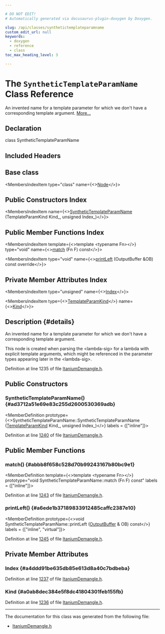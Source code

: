 ```yaml
---

# DO NOT EDIT!
# Automatically generated via docusaurus-plugin-doxygen by Doxygen.

slug: /api/classes/synthetictemplateparamname
custom_edit_url: null
keywords:
  - doxygen
  - reference
  - class
toc_max_heading_level: 3

---
```





# The `SyntheticTemplateParamName` Class Reference

<DoxygenPage pluginConfig={pluginConfig}>

An invented name for a template parameter for which we don&#39;t have a corresponding template argument. <a href="#details">More...</a>

## Declaration

<CodeBlock>class SyntheticTemplateParamName</CodeBlock>

## Included Headers

<IncludesList>
<IncludesListItem
  filePath="llvm/Demangle/ItaniumDemangle.h"
  permalink="/docs/api/files/include/include/llvm/include/llvm/demangle/itaniumdemangle-h"
  isLocal="true" />
</IncludesList>

## Base class

<MembersIndex>

<MembersIndexItem
  type="class"
  name={<><a href="/docs/api/classes/node">Node</a></>}>
</MembersIndexItem>

</MembersIndex>

## Public Constructors Index

<MembersIndex>

<MembersIndexItem
  name={<><a href="#ad3712a51e69e83c255d2600530369adb">SyntheticTemplateParamName</a> (TemplateParamKind Kind&#95;, unsigned Index&#95;)</>}>
</MembersIndexItem>

</MembersIndex>

## Public Member Functions Index

<MembersIndex>

<MembersIndexItem
  template={<>template &lt;typename Fn&gt;</>}
  type="void"
  name={<><a href="#abbb8f658c528d70b99243167b80bc9e1">match</a> (Fn F) const</>}>
</MembersIndexItem>

<MembersIndexItem
  type="void"
  name={<><a href="#a6ede1b37189833912485caffc2387e10">printLeft</a> (OutputBuffer &amp;OB) const override</>}>
</MembersIndexItem>

</MembersIndex>

## Private Member Attributes Index

<MembersIndex>

<MembersIndexItem
  type="unsigned"
  name={<><a href="#a4ddd91be635db85e613d8a40c7bdbeba">Index</a></>}>
</MembersIndexItem>

<MembersIndexItem
  type={<><a href="/docs/api/files/include/include/llvm/include/llvm/demangle/itaniumdemangle-h/#a88ee8e4eea43084bd8964682683da88c">TemplateParamKind</a></>}
  name={<><a href="#a0ab8dec384e5f8dc41804301feb155fb">Kind</a></>}>
</MembersIndexItem>

</MembersIndex>

## Description {#details}

An invented name for a template parameter for which we don&#39;t have a corresponding template argument.

This node is created when parsing the &lt;lambda-sig&gt; for a lambda with explicit template arguments, which might be referenced in the parameter types appearing later in the &lt;lambda-sig&gt;.

Definition at line 1235 of file <a href="/docs/api/files/include/include/llvm/include/llvm/demangle/itaniumdemangle-h">ItaniumDemangle.h</a>.

<SectionDefinition>

## Public Constructors

### SyntheticTemplateParamName() {#ad3712a51e69e83c255d2600530369adb}

<MemberDefinition
  prototype={<>SyntheticTemplateParamName::SyntheticTemplateParamName (<a href="/docs/api/files/include/include/llvm/include/llvm/demangle/itaniumdemangle-h/#a88ee8e4eea43084bd8964682683da88c">TemplateParamKind</a> Kind_, unsigned Index_)</>}
  labels = {["inline"]}>

Definition at line <a href="/docs/api/files/include/include/llvm/include/llvm/demangle/itaniumdemangle-h/#l01240">1240</a> of file <a href="/docs/api/files/include/include/llvm/include/llvm/demangle/itaniumdemangle-h">ItaniumDemangle.h</a>.
</MemberDefinition>

</SectionDefinition>

<SectionDefinition>

## Public Member Functions

### match() {#abbb8f658c528d70b99243167b80bc9e1}

<MemberDefinition
  template={<>template &lt;typename Fn&gt;</>}
  prototype="void SyntheticTemplateParamName::match (Fn F) const"
  labels = {["inline"]}>

Definition at line <a href="/docs/api/files/include/include/llvm/include/llvm/demangle/itaniumdemangle-h/#l01243">1243</a> of file <a href="/docs/api/files/include/include/llvm/include/llvm/demangle/itaniumdemangle-h">ItaniumDemangle.h</a>.
</MemberDefinition>

### printLeft() {#a6ede1b37189833912485caffc2387e10}

<MemberDefinition
  prototype={<>void SyntheticTemplateParamName::printLeft (<a href="/docs/api/classes/outputbuffer">OutputBuffer</a> &amp; OB) const</>}
  labels = {["inline", "virtual"]}>

Definition at line <a href="/docs/api/files/include/include/llvm/include/llvm/demangle/itaniumdemangle-h/#l01245">1245</a> of file <a href="/docs/api/files/include/include/llvm/include/llvm/demangle/itaniumdemangle-h">ItaniumDemangle.h</a>.
</MemberDefinition>

</SectionDefinition>

<SectionDefinition>

## Private Member Attributes

### Index {#a4ddd91be635db85e613d8a40c7bdbeba}

<MemberDefinition
  prototype="unsigned SyntheticTemplateParamName::Index">

Definition at line <a href="/docs/api/files/include/include/llvm/include/llvm/demangle/itaniumdemangle-h/#l01237">1237</a> of file <a href="/docs/api/files/include/include/llvm/include/llvm/demangle/itaniumdemangle-h">ItaniumDemangle.h</a>.
</MemberDefinition>

### Kind {#a0ab8dec384e5f8dc41804301feb155fb}

<MemberDefinition
  prototype="TemplateParamKind SyntheticTemplateParamName::Kind">

Definition at line <a href="/docs/api/files/include/include/llvm/include/llvm/demangle/itaniumdemangle-h/#l01236">1236</a> of file <a href="/docs/api/files/include/include/llvm/include/llvm/demangle/itaniumdemangle-h">ItaniumDemangle.h</a>.
</MemberDefinition>

</SectionDefinition>

<hr/>

The documentation for this class was generated from the following file:

<ul>
<li><a href="/docs/api/files/include/include/llvm/include/llvm/demangle/itaniumdemangle-h">ItaniumDemangle.h</a></li>
</ul>

</DoxygenPage>
